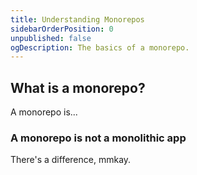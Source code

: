 ```yaml
---
title: Understanding Monorepos
sidebarOrderPosition: 0
unpublished: false
ogDescription: The basics of a monorepo.
---
```


## What is a monorepo?

A monorepo is...

### A monorepo is not a monolithic app

There's a difference, mmkay.
